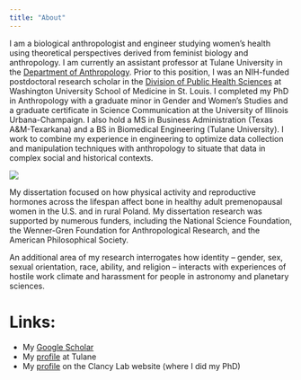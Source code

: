 ```yaml
---
title: "About"
---
```


I am a biological anthropologist and engineer studying women's health using theoretical perspectives derived from feminist biology and anthropology. I am currently an assistant professor at Tulane University in the [Department of Anthropology](https://liberalarts.tulane.edu/anthropology). Prior to this position, I was an NIH-funded postdoctoral research scholar in the [Division of Public Health Sciences](https://publichealthsciences.wustl.edu) at Washington University School of Medicine in St. Louis. I completed my PhD in Anthropology with a graduate minor in Gender and Women’s Studies and a graduate certificate in Science Communication at the University of Illinois Urbana-Champaign. I also hold a MS in Business Administration (Texas A&M-Texarkana) and a BS in Biomedical Engineering (Tulane University). I work to combine my experience in engineering to optimize data collection and manipulation techniques with anthropology to situate that data in complex social and historical contexts.

![](KLee_headshot copy.png)

My dissertation focused on how physical activity and reproductive hormones across the lifespan affect bone in healthy adult premenopausal women in the U.S. and in rural Poland. My dissertation research was supported by numerous funders, including the National Science Foundation, the Wenner-Gren Foundation for Anthropological Research, and the American Philosophical Society.

An additional area of my research interrogates how identity – gender, sex, sexual orientation, race, ability, and religion – interacts with experiences of hostile work climate and harassment for people in astronomy and planetary sciences.

# Links:

-   My [Google Scholar](https://scholar.google.com/citations?user=oome7IYAAAAJ&hl=en&oi=ao)
-   My [profile](https://liberalarts.tulane.edu/anthropology/people/faculty-staff/katharine-lee) at Tulane
-   My [profile](https://clancylabs.com/people/) on the Clancy Lab website (where I did my PhD)

